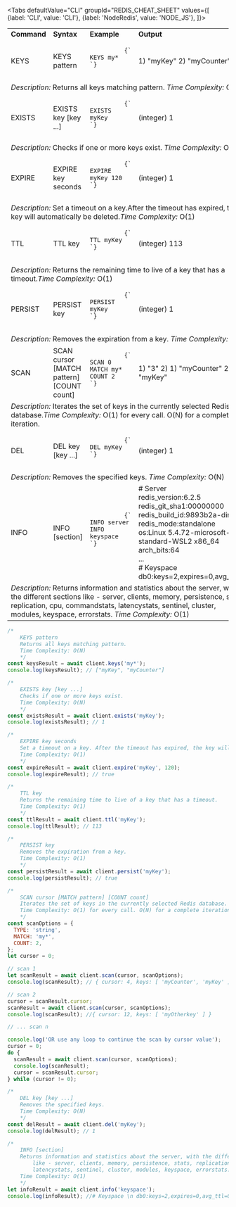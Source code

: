 
<Tabs
  defaultValue="CLI"
  groupId="REDIS_CHEAT_SHEET"
  values={[
    {label: 'CLI', value: 'CLI'},
    {label: 'NodeRedis', value: 'NODE_JS'},
  ]}>

<TabItem value="CLI">

<table>
  <tbody>
    <tr>
      <td>
        <strong>Command</strong>
      </td>
      <td>
        <strong>Syntax</strong>
      </td>
      <td>
        <strong>Example</strong>
      </td>
      <td>
        <strong>Output</strong>
      </td>
    </tr>
    <tr>
      <td>KEYS</td>
      <td>KEYS pattern</td>
      <td>
        <pre>
          <code>{`
KEYS my*
`}</code>
        </pre>
      </td>
      <td>1) "myKey" 2) "myCounter"</td>
    </tr>
    <tr>
      <td colspan="4">
        <em>Description:</em> Returns all keys matching pattern.
        <em>Time Complexity:</em> O(N)
      </td>
    </tr>
    <tr>
      <td>EXISTS</td>
      <td>EXISTS key [key ...]</td>
      <td>
        <pre>
          <code>{`
EXISTS myKey
`}</code>
        </pre>
      </td>
      <td>(integer) 1</td>
    </tr>
    <tr>
      <td colspan="4">
        <em>Description:</em> Checks if one or more keys exist.
        <em>Time Complexity:</em> O(N)
      </td>
    </tr>
    <tr>
      <td>EXPIRE</td>
      <td>EXPIRE key seconds</td>
      <td>
        <pre>
          <code>{`
EXPIRE myKey 120
`}</code>
        </pre>
      </td>
      <td>(integer) 1</td>
    </tr>
    <tr>
      <td colspan="4">
        <em>Description:</em> Set a timeout on a key.After the timeout has
        expired, the key will automatically be deleted.<em>Time Complexity:</em>
        O(1)
      </td>
    </tr>
    <tr>
      <td>TTL</td>
      <td>TTL key</td>
      <td>
        <pre>
          <code>{`
TTL myKey
`}</code>
        </pre>
      </td>
      <td>(integer) 113</td>
    </tr>
    <tr>
      <td colspan="4">
        <em>Description:</em> Returns the remaining time to live of a key that
        has a timeout.<em>Time Complexity:</em> O(1)
      </td>
    </tr>
    <tr>
      <td>PERSIST</td>
      <td>PERSIST key</td>
      <td>
        <pre>
          <code>{`
PERSIST myKey
`}</code>
        </pre>
      </td>
      <td>(integer) 1</td>
    </tr>
    <tr>
      <td colspan="4">
        <em>Description:</em> Removes the expiration from a key.
        <em>Time Complexity:</em>
        O(1)
      </td>
    </tr>
    <tr>
      <td>SCAN</td>
      <td>SCAN cursor [MATCH pattern] [COUNT count]</td>
      <td>
        <pre>
          <code>{`
SCAN 0 MATCH my* COUNT 2
`}</code>
        </pre>
      </td>
      <td>1) "3" 2) 1) "myCounter" 2) "myKey"</td>
    </tr>
    <tr>
      <td colspan="4">
        <em>Description:</em> Iterates the set of keys in the currently selected
        Redis database.<em>Time Complexity:</em> O(1) for every call. O(N) for a
        complete iteration.
      </td>
    </tr>
    <tr>
      <td>DEL</td>
      <td>DEL key [key ...]</td>
      <td>
        <pre>
          <code>{`
DEL myKey
`}</code>
        </pre>
      </td>
      <td>(integer) 1</td>
    </tr>
    <tr>
      <td colspan="4">
        <em>Description:</em> Removes the specified keys.
        <em>Time Complexity:</em> O(N)
      </td>
    </tr>
    <tr>
      <td>INFO</td>
      <td>INFO [section]</td>
      <td>
        <pre>
          <code>{`
INFO server
INFO keyspace
`}</code>
        </pre>
      </td>
      <td>
        # Server
        <br />
        redis_version:6.2.5
        <br />
        redis_git_sha1:00000000
        <br />
        redis_build_id:9893b2a-dirty
        <br />
        redis_mode:standalone
        <br />
        os:Linux 5.4.72-microsoft-standard-WSL2 x86_64
        <br />
        arch_bits:64
        <br />
        ... <br /># Keyspace db0:keys=2,expires=0,avg_ttl=0
      </td>
    </tr>
    <tr>
      <td colspan="4">
        <em>Description:</em>
        Returns information and statistics about the server, with the different sections
        like - server, clients, memory, persistence, stats, replication, cpu, commandstats,
        latencystats, sentinel, cluster, modules, keyspace, errorstats.<em>
          Time Complexity:
        </em> O(1)
      </td>
    </tr>
  </tbody>
</table>

</TabItem>

<TabItem value="NODE_JS">

```js
/*
    KEYS pattern
    Returns all keys matching pattern.
    Time Complexity: O(N)
    */
const keysResult = await client.keys('my*');
console.log(keysResult); // ["myKey", "myCounter"]

/*
    EXISTS key [key ...]
    Checks if one or more keys exist.
    Time Complexity: O(N)
    */
const existsResult = await client.exists('myKey');
console.log(existsResult); // 1

/*
    EXPIRE key seconds
    Set a timeout on a key. After the timeout has expired, the key will automatically be deleted.
    Time Complexity: O(1)
    */
const expireResult = await client.expire('myKey', 120);
console.log(expireResult); // true

/*
    TTL key
    Returns the remaining time to live of a key that has a timeout.
    Time Complexity: O(1)
    */
const ttlResult = await client.ttl('myKey');
console.log(ttlResult); // 113

/*
    PERSIST key
    Removes the expiration from a key.
    Time Complexity: O(1)
    */
const persistResult = await client.persist('myKey');
console.log(persistResult); // true

/*
    SCAN cursor [MATCH pattern] [COUNT count]
    Iterates the set of keys in the currently selected Redis database.
    Time Complexity: O(1) for every call. O(N) for a complete iteration.
    */
const scanOptions = {
  TYPE: 'string',
  MATCH: 'my*',
  COUNT: 2,
};
let cursor = 0;

// scan 1
let scanResult = await client.scan(cursor, scanOptions);
console.log(scanResult); // { cursor: 4, keys: [ 'myCounter', 'myKey' ] }

// scan 2
cursor = scanResult.cursor;
scanResult = await client.scan(cursor, scanOptions);
console.log(scanResult); //{ cursor: 12, keys: [ 'myOtherkey' ] }

// ... scan n

console.log('OR use any loop to continue the scan by cursor value');
cursor = 0;
do {
  scanResult = await client.scan(cursor, scanOptions);
  console.log(scanResult);
  cursor = scanResult.cursor;
} while (cursor != 0);

/*
    DEL key [key ...]
    Removes the specified keys.
    Time Complexity: O(N)
    */
const delResult = await client.del('myKey');
console.log(delResult); // 1

/*
    INFO [section]
    Returns information and statistics about the server, with the different sections
        like - server, clients, memory, persistence, stats, replication, cpu, commandstats,
        latencystats, sentinel, cluster, modules, keyspace, errorstats.
    Time Complexity: O(1)
    */
let infoResult = await client.info('keyspace');
console.log(infoResult); //# Keyspace \n db0:keys=2,expires=0,avg_ttl=0"
```

</TabItem>

</Tabs>
